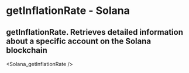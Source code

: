# getInflationRate - Solana

## getInflationRate.  Retrieves detailed information about a specific account on the Solana blockchain


<Solana_getInflationRate />
